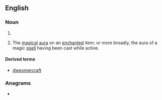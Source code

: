 ==English==

===Noun===
{{en-noun|-}}

# {{alternative spelling of|dwimmer|lang=en}}
# {{lb|en|fantasy|games}} The [[magical]] [[aura]] on an [[enchanted]] item; or more broadly, the aura of a magic [[spell]] having been cast while active.

====Derived terms====
* [[dweomercraft]]

===Anagrams===
* {{anagrams|en|remowed}}